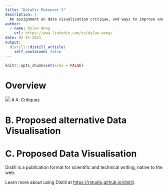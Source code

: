 ```yaml
---
title: "DataViz Makeover 2"
description: |
  An assignment on data visualisation critique, and ways to improve and rework.
author:
  - name: Dylan Wong
    url: https://www.linkedin.com/in/dylan-wong/
date: 02-15-2021
output:
  distill::distill_article:
    self_contained: false
---
```



```r
knitr::opts_chunk$set(echo = FALSE)
```

# Overview

![](/ISSS608/blog/_posts/2021-02-15-dataviz-makeover-2/image/01 Overview.png)
# A. Critiques

# B. Proposed alternative Data Visualisation

# C. Proposed Data Visualisation











Distill is a publication format for scientific and technical writing, native to the web.

Learn more about using Distill at <https://rstudio.github.io/distill>.



